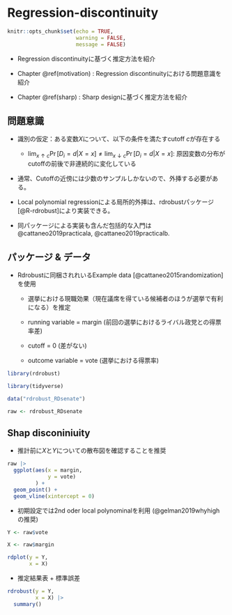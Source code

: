 # Regression-discontinuity {#RD}

```r
knitr::opts_chunk$set(echo = TRUE,
                      warning = FALSE,
                      message = FALSE)
```


- Regression discontinuityに基づく推定方法を紹介

- Chapter \@ref(motivation) : Regression discontinuityにおける問題意識を紹介

- Chapter \@ref(sharp) : Sharp designに基づく推定方法を紹介

## 問題意識 {#motivation}

- 識別の仮定：ある変数$X$について、以下の条件を満たすcutoff $c$が存在する

  - $\lim_{x\uparrow c}\Pr[D_i=d|X=x]\neq \lim_{x\downarrow c}\Pr[D_i=d|X=x]$: 原因変数の分布がcutoffの前後で非連続的に変化している

- 通常、Cutoffの近傍には少数のサンプルしかないので、外挿する必要がある。

- Local polynomial regressionによる局所的外挿は、rdrobustパッケージ [@R-rdrobust]により実装できる。

- 同パッケージによる実装も含んだ包括的な入門は @cattaneo2019practicala, @cattaneo2019practicalb.

## パッケージ & データ

- Rdrobustに同梱されれいるExample data [@cattaneo2015randomization]を使用

  - 選挙における現職効果（現在議席を得ている候補者のほうが選挙で有利になる）を推定
  
  - running variable $=$ margin (前回の選挙におけるライバル政党との得票率差)
  
  - cutoff $=$ 0 (差がない)
  
  - outcome variable $=$ vote (選挙における得票率)

```r
library(rdrobust)

library(tidyverse)

data("rdrobust_RDsenate")

raw <- rdrobust_RDsenate
```

## Shap disconiniuity {#sharp}

- 推計前に$X$と$Y$についての散布図を確認することを推奨

```r
raw |> 
  ggplot(aes(x = margin,
             y = vote)
         ) +
  geom_point() +
  geom_vline(xintercept = 0)
```


- 初期設定では2nd oder local polynominalを利用 (@gelman2019whyhigh の推奨)

```r
Y <- raw$vote

X <- raw$margin

rdplot(y = Y,
       x = X)
```

- 推定結果表 + 標準誤差

```r
rdrobust(y = Y,
         x = X) |> 
  summary()
```
